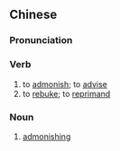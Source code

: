 ==Chinese==
{{zh-forms|s=训诫}}

===Pronunciation===
{{zh-pron
|m=xùnjiè
|c=fan3 gaai3
|mn=hùn-kài
|cat=v
}}

===Verb===
{{zh-verb}}

# to [[admonish]]; to [[advise]]
# to [[rebuke]]; to [[reprimand]]

===Noun===
{{zh-noun}}

# [[admonishing]]